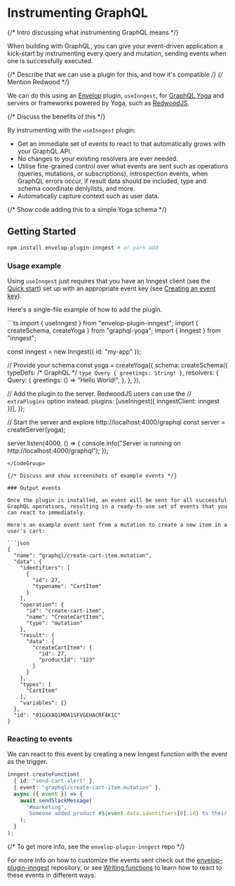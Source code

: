 # Instrumenting GraphQL

{/* Intro discussing what instrumenting GraphQL means */}

When building with GraphQL, you can give your event-driven application a kick-start by instrumenting every query and mutation, sending events when one is successfully executed.

{/* Describe that we can use a plugin for this, and how it's compatible */}
{/* Mention Redwood */}

We can do this using an [Envelop](https://envelop.dev/) plugin, `useInngest`, for [GraphQL Yoga](https://the-guild.dev/graphql/yoga-server) and servers or frameworks powered by Yoga, such as [RedwoodJS](https://www.redwoodjs.com/).

{/* Discuss the benefits of this */}

By instrumenting with the `useInngest` plugin:

- Get an immediate set of events to react to that automatically grows with your GraphQL API.
- No changes to your existing resolvers are ever needed.
- Utilise fine-grained control over what events are sent such as operations (queries, mutations, or subscriptions), introspection events, when GraphQL errors occur, if result data should be included, type and schema coordinate denlylists, and more.
- Automatically capture context such as user data.

{/* Show code adding this to a simple Yoga schema */}

## Getting Started

```sh
npm install envelop-plugin-inngest # or yarn add
```

### Usage example

Using `useInngest` just requires that you have an Inngest client (see the [Quick start](/docs/quick-start)) set up with an appropriate event key (see [Creating an event key](https://www.inngest.com/docs/events/creating-an-event-key)).

Here's a single-file example of how to add the plugin.

<CodeGroup>
```ts
import { useInngest } from "envelop-plugin-inngest";
import { createSchema, createYoga } from "graphql-yoga";
import { Inngest } from "inngest";

const inngest = new Inngest({ id: "my-app" });

// Provide your schema
const yoga = createYoga({
  schema: createSchema({
    typeDefs: /* GraphQL */ `
      type Query {
        greetings: String!
      }
    `,
    resolvers: {
      Query: {
        greetings: () => "Hello World!",
      },
    },
  }),

  // Add the plugin to the server. RedwoodJS users can use the
  // `extraPlugins` option instead.
  plugins: [useInngest({ inngestClient: inngest })],
});

// Start the server and explore http://localhost:4000/graphql
const server = createServer(yoga);

server.listen(4000, () => {
  console.info("Server is running on http://localhost:4000/graphql");
});
```
</CodeGroup>

{/* Discuss and show screenshots of example events */}

### Output events

Once the plugin is installed, an event will be sent for all successful GraphQL operations, resulting in a ready-to-use set of events that you can react to immediately.

Here's an example event sent from a mutation to create a new item in a user's cart:

```json
{
  "name": "graphql/create-cart-item.mutation",
  "data": {
    "identifiers": [
      {
        "id": 27,
        "typename": "CartItem"
      }
    ],
    "operation": {
      "id": "create-cart-item",
      "name": "CreateCartItem",
      "type": "mutation"
    },
    "result": {
      "data": {
        "createCartItem": {
          "id": 27,
          "productId": "123"
        }
      }
    },
    "types": [
      "CartItem"
    ],
    "variables": {}
  },
  "id": "01GXXAQ1M0A1SFVGEHACRF4K1C"
}
```

### Reacting to events

We can react to this event by creating a new Inngest function with the event as the trigger.

```ts
inngest.createFunction(
  { id: "send-cart-alert" },
  { event: "graphql/create-cart-item.mutation" },
  async ({ event }) => {
    await sendSlackMessage(
      "#marketing",
      `Someone added product #${event.data.identifiers[0].id} to their cart!`
    );
  }
);
```

{/* To get more info, see the `envelop-plugin-inngest` repo */}

For more info on how to customize the events sent check out the [envelop-plugin-inngest](https://github.com/inngest/envelop-plugin-inngest) repository, or see [Writing functions](https://www.inngest.com/docs/functions) to learn how to react to these events in different ways.
